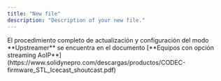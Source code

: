 ```yaml
---
title: "New file"
description: "Description of your new file."
---
```


<Note>
   El procedimiento completo de actualización y configuración del modo **Upstreamer** se encuentra en el documento [**Equipos con opción streaming AoIP**](https://www.solidynepro.com/descargas/productos/CODEC-firmware_STL_Icecast_shoutcast.pdf)
</Note>